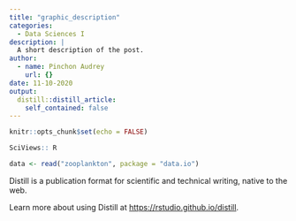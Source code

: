 ```yaml
---
title: "graphic_description"
categories: 
  - Data Sciences I 
description: |
  A short description of the post.
author:
  - name: Pinchon Audrey
    url: {}
date: 11-10-2020
output:
  distill::distill_article:
    self_contained: false
---
```


```r
knitr::opts_chunk$set(echo = FALSE)
```

```r
SciViews:: R
```


```r
data <- read("zooplankton", package = "data.io")
```


Distill is a publication format for scientific and technical writing, native to the web.

Learn more about using Distill at <https://rstudio.github.io/distill>.

